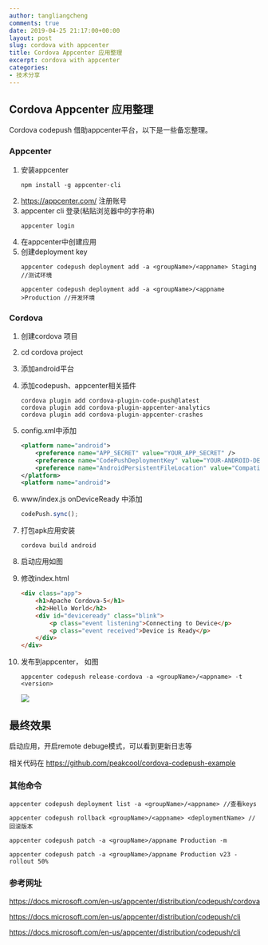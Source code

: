 ```yaml
---
author: tangliangcheng
comments: true
date: 2019-04-25 21:17:00+00:00
layout: post
slug: cordova with appcenter
title: Cordova Appcenter 应用整理
excerpt: cordova with appcenter
categories:
- 技术分享
---
```


## Cordova Appcenter 应用整理

Cordova codepush 借助appcenter平台，以下是一些备忘整理。

### Appcenter

1. 安装appcenter
    ```shell
    npm install -g appcenter-cli 
    ```
2. https://appcenter.com/ 注册账号
3. appcenter cli 登录(粘贴浏览器中的字符串)
    ```shell
    appcenter login
    ```
4. 在appcenter中创建应用
5. 创建deployment key
    ```shell
    appcenter codepush deployment add -a <groupName>/<appname> Staging //测试环境

    appcenter codepush deployment add -a <groupName>/<appname >Production //开发环境
    ```

### Cordova

1. 创建cordova 项目
2. cd cordova project
3. 添加android平台
4. 添加codepush、appcenter相关插件
    ```shell
    cordova plugin add cordova-plugin-code-push@latest
    cordova plugin add cordova-plugin-appcenter-analytics
    cordova plugin add cordova-plugin-appcenter-crashes
    ```
5. config.xml中添加
    ```xml
    <platform name="android"> 
        <preference name="APP_SECRET" value="YOUR_APP_SECRET" />
        <preference name="CodePushDeploymentKey" value="YOUR-ANDROID-DEPLOYMENT-KEY" />
        <preference name="AndroidPersistentFileLocation" value="Compatibility" />
    </platform>
    <platform name="android">
    ```
6. www/index.js onDeviceReady 中添加

    ```js
    codePush.sync();
    ```
7. 打包apk应用安装
    ```
    cordova build android
    ```
8. 启动应用如图
9. 修改index.html
    ```html
    <div class="app">
        <h1>Apache Cordova-5</h1>
        <h2>Hello World</h2>
        <div id="deviceready" class="blink">
            <p class="event listening">Connecting to Device</p>
            <p class="event received">Device is Ready</p>
        </div>
    </div>
    ```
10. 发布到appcenter， 如图
    ```shell
    appcenter codepush release-cordova -a <groupName>/<appname> -t <version>
    ```
    
    ![](https://ws3.sinaimg.cn/large/006tNc79gy1g2f8dnnde1j31s40u0adt.jpg)

## 最终效果

启动应用，开启remote debuge模式，可以看到更新日志等

相关代码在 https://github.com/peakcool/cordova-codepush-example


### 其他命令

```
appcenter codepush deployment list -a <groupName>/<appname> //查看keys

appcenter codepush rollback <groupName>/<appname> <deploymentName> //回滚版本

appcenter codepush patch -a <groupName>/appname Production -m

appcenter codepush patch -a <groupName>/appname Production v23 -rollout 50%
```

### 参考网址

https://docs.microsoft.com/en-us/appcenter/distribution/codepush/cordova

https://docs.microsoft.com/en-us/appcenter/distribution/codepush/cli

https://docs.microsoft.com/en-us/appcenter/distribution/codepush/cli
